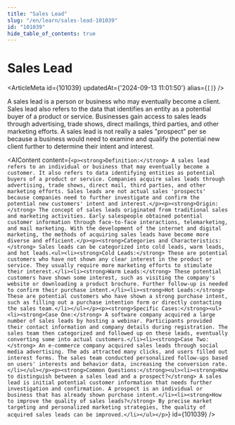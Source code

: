 ```yaml
---
title: "Sales Lead"
slug: "/en/learn/sales-lead-101039"
id: "101039"
hide_table_of_contents: true
---
```



# Sales Lead

<ArticleMeta id={101039} updatedAt={'2024-09-13 11:01:50'} alias={`[]`} />
<div className='border-solid border-b border-t-0 my-4 border-[var(--ifm-color-gray-300)]' />

A sales lead is a person or business who may eventually become a client. Sales lead also refers to the data that identifies an entity as a potential buyer of a product or service. Businesses gain access to sales leads through advertising, trade shows, direct mailings, third parties, and other marketing efforts. A sales lead is not really a sales "prospect" per se because a business would need to examine and qualify the potential new client further to determine their intent and interest.

<AIContent content={`<p><strong>Definition:</strong> A sales lead refers to an individual or business that may eventually become a customer. It also refers to data identifying entities as potential buyers of a product or service. Companies acquire sales leads through advertising, trade shows, direct mail, third parties, and other marketing efforts. Sales leads are not actual sales 'prospects' because companies need to further investigate and confirm the potential new customers' intent and interest.</p><p><strong>Origin:</strong> The concept of sales leads originated from traditional sales and marketing activities. Early salespeople obtained potential customer information through face-to-face interactions, telemarketing, and mail marketing. With the development of the internet and digital marketing, the methods of acquiring sales leads have become more diverse and efficient.</p><p><strong>Categories and Characteristics:</strong> Sales leads can be categorized into cold leads, warm leads, and hot leads.<ul><li><strong>Cold Leads:</strong> These are potential customers who have not shown any clear interest in the product or service. They usually require more marketing efforts to stimulate their interest.</li><li><strong>Warm Leads:</strong> These potential customers have shown some interest, such as visiting the company's website or downloading a product brochure. Further follow-up is needed to confirm their purchase intent.</li><li><strong>Hot Leads:</strong> These are potential customers who have shown a strong purchase intent, such as filling out a purchase intention form or directly contacting the sales team.</li></ul></p><p><strong>Specific Cases:</strong><ul><li><strong>Case One:</strong> A software company acquired a large number of sales leads by hosting a webinar. Participants provided their contact information and company details during registration. The sales team then categorized and followed up on these leads, eventually converting some into actual customers.</li><li><strong>Case Two:</strong> An e-commerce company acquired sales leads through social media advertising. The ads attracted many clicks, and users filled out interest forms. The sales team conducted personalized follow-ups based on users' interests and behavior data, increasing the conversion rate.</li></ul></p><p><strong>Common Questions:</strong><ul><li><strong>How to distinguish between a sales lead and a prospect?</strong> A sales lead is initial potential customer information that needs further investigation and confirmation. A prospect is an individual or business that has already shown purchase intent.</li><li><strong>How to improve the quality of sales leads?</strong> By precise market targeting and personalized marketing strategies, the quality of acquired sales leads can be improved.</li></ul></p>`} id={101039} />
